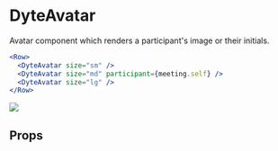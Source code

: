 # DyteAvatar

Avatar component which renders a participant's image or their initials.

```jsx
<Row>
  <DyteAvatar size="sm" />
  <DyteAvatar size="md" participant={meeting.self} />
  <DyteAvatar size="lg" />
</Row>
```

<img src="../../static/rn-ui-kit/images/DyteAvatar.png" height={300} width={300}/>

## Props

<PropsTable of="dyte-avatar" />
